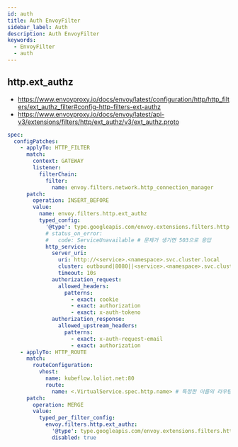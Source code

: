 ```yaml
---
id: auth
title: Auth EnvoyFilter
sidebar_label: Auth
description: Auth EnvoyFilter
keywords:
  - EnvoyFilter
  - auth
---
```


## http.ext_authz

- https://www.envoyproxy.io/docs/envoy/latest/configuration/http/http_filters/ext_authz_filter#config-http-filters-ext-authz
- https://www.envoyproxy.io/docs/envoy/latest/api-v3/extensions/filters/http/ext_authz/v3/ext_authz.proto

```yaml
spec:
  configPatches:
    - applyTo: HTTP_FILTER
      match:
        context: GATEWAY
        listener:
          filterChain:
            filter:
              name: envoy.filters.network.http_connection_manager
      patch:
        operation: INSERT_BEFORE
        value:
          name: envoy.filters.http.ext_authz
          typed_config:
            '@type': type.googleapis.com/envoy.extensions.filters.http.ext_authz.v3.ExtAuthz
            # status_on_error:
            #   code: ServiceUnavailable # 문제가 생기면 503으로 응답
            http_service:
              server_uri:
                uri: http://<service>.<namespace>.svc.cluster.local
                cluster: outbound|8080||<service>.<namespace>.svc.cluster.local
                timeout: 10s
              authorization_request:
                allowed_headers:
                  patterns:
                    - exact: cookie
                    - exact: authorization
                    - exact: x-auth-tokeno
              authorization_response:
                allowed_upstream_headers:
                  patterns:
                    - exact: x-auth-request-email
                    - exact: authorization
    - applyTo: HTTP_ROUTE
      match:
        routeConfiguration:
          vhost:
            name: kubeflow.loliot.net:80
            route:
              name: <.VirtualService.spec.http.name> # 특정한 이름의 라우팅에 대해 적용
      patch:
        operation: MERGE
        value:
          typed_per_filter_config:
            envoy.filters.http.ext_authz:
              '@type': type.googleapis.com/envoy.extensions.filters.http.ext_authz.v3.ExtAuthzPerRoute
              disabled: true
```
